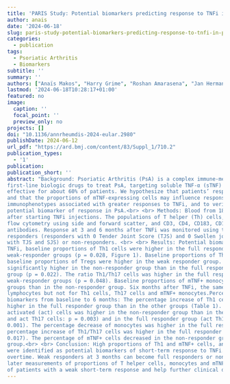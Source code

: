 ```yaml
---
title: 'PARIS Study: Potential biomarkers predicting response to TNFi in Psoriatic Arthritis'
author: anais 
date: '2024-06-18'
slug: paris-study-potential-biomarkers-predicting-response-to-tnfi-in-psoriatic-arthritis
categories:
  - publication
tags:
  - Psoriatic Arthritis
  - Biomarkers
subtitle: ''
summary: ''
authors: ["Anaïs Makos", "Harry Grime", "Roshan Amarasena", "Jan Herman Kuiper", "Oksana Kehoe"]
lastmod: '2024-06-18T10:28:17+01:00'
featured: no
image:
  caption: ''
  focal_point: ''
  preview_only: no
projects: []
doi: "10.1136/annrheumdis-2024-eular.2980"
publishDate: 2024-06-12
url_pdf: "https://ard.bmj.com/content/83/Suppl_1/710.2"
publication_types:
  - '1'
publication: 
publication_short: ''
abstract: "Background: Psoriatic Arthritis (PsA) is a complex immune-mediated disease. TNF inhibitors (TNFi) are the
first-line biologic drugs to treat PsA, targeting soluble TNF-α (sTNF) and membrane-bound TNF-α (mTNF). TNFi are
effective for about 60% of patients. We hypothesize that patients’ responses to TNFi depends on their immunophenotype,
and that the proportions of mTNF-expressing cells may influence response to TNFi. <br> <br> Objectives: To identify cell
immunophenotypes associated with greater responses to TNFi, and to verify if the proportion of mTNF+ cells forms a
potential biomarker of response in PsA.<br> <br> Methods: Blood from 18 PsA patients was sampled before and 6 months
after starting TNFi injections. The populations of T helper (Th) cells, monocytes and mTNF+ cells were determined with
flow cytometry using side and forward scatter, and CD3, CD4, CD183, CD196, CD25, CD127, HLA-DR, CD38 and mTNF
antibodies. Response at 3 and 6 months after TNFi was monitored using the PsARC scores. Patients were classified as full
responders (responders with 0 Tender Joint Score (TJS) and 0 Swollen joint Score (SJS)), weak responders (responders
with TJS and SJS) or non-responders. <br> <br> Results: Potential biomarkers measured at baseline: Three months after
TNFi, baseline proportions of Th1 cells were higher in the full responder group compared to the non-responder and
weak-responder groups (p = 0.028, Figure 1). Baseline proportions of Th17 cells were lower in the full responder group,
baseline proportions of Tregs were higher in the weak responder group. Baseline proportions of monocytes were
significantly higher in the non-responder group than in the full responder group (p = 0.027) and the weak responder
group (p = 0.022). The ratio Th1/Th17 cells was higher in the full responder group than in the non-responder and
weak-responder groups (p = 0.048). Baseline proportions of mTNF+ monocytes and lymphocytes were higher in the responder
groups than in the non-responder group. Six months after TNFi, the same trend was found for Tregs, monocytes and mTNF+
lymphocytes but not for Th1 cells, Th17 cells and mTNF+ monocytes.Percentage increase or decrease of potential
biomarkers from baseline to 6 months: The percentage increase of Th1 cells and Tregs from baseline to 6 months was
higher in the full responder group than in the other groups (Table 1). The percentage increase of Th17 cells and
activated (act) cells was higher in the non-responder group than in the weak responder group (act Th1 cells: p = 0.008,
and act Th17 cells: p = 0.003) and in the full responder group (act Th1 cells: p = 0.006, and act Th17 cells: p <
0.001). The percentage decrease of monocytes was higher in the full responder group than in the other groups. The
percentage increase of Th1/Th17 cells was higher in the full responder group than in the non-responder group (p =
0.017). The percentage of mTNF+ cells decreased in the non-responder group and increased in the weak responder
group.<br> <br> Conclusion: High proportions of Th1 and mTNF+ cells, and low proportions of Th17 cells and monocytes,
were identified as potential biomarkers of short-term response to TNFi. However, immunophenotypes seemed to change
overtime. Weak responders at 3 months can become full responders or non-responders at 6 months and more. Additional
later measurements of proportions of T helper cells, monocytes and mTNF+ cells may predict future relapse or remission
of patients with a weak short-term response and help further clinical decision-making."
---
```

